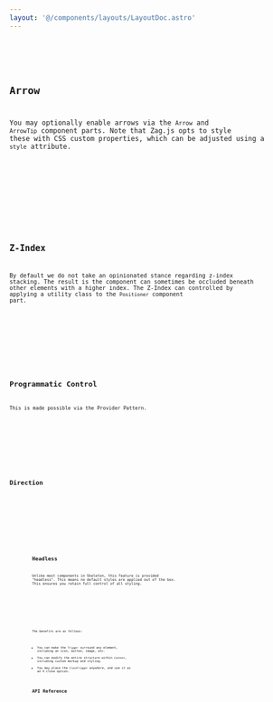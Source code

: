 ```yaml
---
layout: '@/components/layouts/LayoutDoc.astro'
---
```








<Preview client:load>
	<Fragment slot="preview">
		<Default client:visible />
	</Fragment>
	<Fragment slot="code">
		<Code code={DefaultRaw} lang="tsx" />
	</Fragment>
</Preview>

## Arrow

You may optionally enable arrows via the `Arrow` and `ArrowTip` component parts. Note that Zag.js opts to style these with CSS custom properties, which can be adjusted using a `style` attribute.

<Preview client:load>
	<Fragment slot="preview">
		<Arrow client:visible />
	</Fragment>
	<Fragment slot="code">
		<Code code={ArrowRaw} lang="tsx" />
	</Fragment>
</Preview>

## Z-Index

By default we do not take an opinionated stance regarding z-index stacking. The result is the component can sometimes be occluded beneath other elements with a higher index. The Z-Index can controlled by applying a utility class to the `Positioner` component part.

<Preview client:load>
	<Fragment slot="preview">
		<ZIndex client:visible />
	</Fragment>
	<Fragment slot="code">
		<Code code={ZIndexRaw} lang="tsx" />
	</Fragment>
</Preview>

## Programmatic Control

This is made possible via the Provider Pattern.

<Preview client:load>
	<Fragment slot="preview">
		<Programmatic client:visible />
	</Fragment>
	<Fragment slot="code">
		<Code code={ProgrammaticRaw} lang="tsx" />
	</Fragment>
</Preview>

## Direction

<Preview client:load>
	<Fragment slot="preview">
		<Dir client:visible />
	</Fragment>
	<Fragment slot="code">
		<Code code={DirRaw} lang="tsx" />
	</Fragment>
</Preview>

## Headless

Unlike most components in Skeleton, this feature is provided "headless". This means no default styles are applied out of the box. This ensures you retain full control of all styling.

<Preview client:load>
	<Fragment slot="preview">
		<Headless client:visible />
	</Fragment>
	<Fragment slot="code">
		<Code code={HeadlessRaw} lang="svelte" />
	</Fragment>
</Preview>

The benefits are as follows:

- You can make the `Trigger` surround any element, including an icon, button, image, etc.
- You can modify the entire structure within `Content`, including custom markup and styling.
- You may place the `CloseTrigger` anywhere, and use it as an X close option.

## API Reference

<ApiTable />
